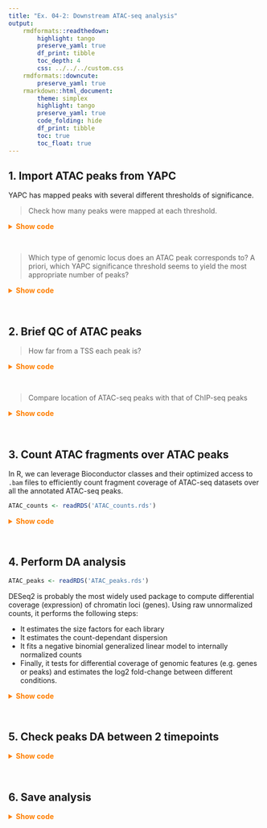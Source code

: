 ```yaml
---
title: "Ex. 04-2: Downstream ATAC-seq analysis"
output: 
    rmdformats::readthedown: 
        highlight: tango
        preserve_yaml: true
        df_print: tibble
        toc_depth: 4
        css: ../../../custom.css
    rmdformats::downcute: 
        preserve_yaml: true
    rmarkdown::html_document: 
        theme: simplex
        highlight: tango
        preserve_yaml: true
        code_folding: hide
        df_print: tibble
        toc: true
        toc_float: true
---
```


## 1. Import ATAC peaks from YAPC

YAPC has mapped peaks with several different thresholds of significance. 

> Check how many peaks were mapped at each threshold.  

<details><summary style="color: #ff7f00; font-weight: bold">Show code</summary><p>
```sh
wc -l _yapc-files/stress-response_*.bed
```
</p></details><br>

> Which type of genomic locus does an ATAC peak corresponds to? A priori, which YAPC significance threshold seems to yield the most appropriate number of peaks?  

<details><summary style="color: #ff7f00; font-weight: bold">Show code</summary><p>
```r
# Import ATAC peaks as GRanges
library(tidyverse)
ATAC_peaks <- read.table('_yapc-files/stress-response_0.05.bed') %>% 
    as_tibble() %>% 
    setNames(c('seqnames', 'start', 'end', 'yapc_scores', 'score', 'strand', 'summit', 'summit2')) %>%
    GenomicRanges::makeGRangesFromDataFrame(keep.extra.columns = TRUE)
ATAC_peaks$peakID <- paste0('peak_', 1:length(ATAC_peaks))
```
</p></details><br>

## 2. Brief QC of ATAC peaks 

> How far from a TSS each peak is?  

<details><summary style="color: #ff7f00; font-weight: bold">Show code</summary><p>
```r
# Get Yeast TSS annotations from TxDb
yeast_genes <- GenomicFeatures::genes(TxDb.Scerevisiae.UCSC.sacCer3.sgdGene::TxDb.Scerevisiae.UCSC.sacCer3.sgdGene)
GenomeInfoDb::seqlevelsStyle(yeast_genes) <- GenomeInfoDb::seqlevelsStyle(ATAC_peaks)
yeast_TSSs <- GenomicRanges::resize(yeast_genes, 1, 'start')
# Convert Ensembl gene ID to human-readable gene names, using gprofiler2
yeast_IDs <- gprofiler2::gconvert(query = yeast_TSSs$gene_id, organism = 'scerevisiae')
head(yeast_IDs)
yeast_TSSs$gene_name <- yeast_IDs$name[match(yeast_TSSs$gene_id, yeast_IDs$input)]
# Annotate closest TSS for each ATAC peak
ATAC_peaks$associated_gene <- yeast_TSSs$gene_name[nearest(ATAC_peaks, yeast_TSSs, ignore.strand = TRUE)]
# Calculate distance to the nearest TSS for each ATAC peak
dists <- IRanges::distanceToNearest(ATAC_peaks, yeast_TSSs, ignore.strand = TRUE)
summary(mcols(dists)$distance)
hist(log10(mcols(dists)$distance), breaks = 300)
```
</p></details><br>

> Compare location of ATAC-seq peaks with that of ChIP-seq peaks

<details><summary style="color: #ff7f00; font-weight: bold">Show code</summary><p>
```r
ChIP_peaks <- GenomicRanges::reduce(do.call(c, lapply(
    list.files(pattern = '.*narrowPeak$', path = '../day03/results/bwa/mergedLibrary/macs/narrowPeak', full.names = TRUE), rtracklayer::import
)))
dists <- IRanges::distanceToNearest(ATAC_peaks, ChIP_peaks)
summary(mcols(dists)$distance)
hist(log10(mcols(dists)$distance), breaks = 300)
```
</p></details><br>

## 3. Count ATAC fragments over ATAC peaks

In R, we can leverage Bioconductor classes and their optimized access to `.bam` files to efficiently count 
fragment coverage of ATAC-seq datasets over all the annotated ATAC-seq peaks. 

```r
ATAC_counts <- readRDS('ATAC_counts.rds')
```

<details><summary style="color: #ff7f00; font-weight: bold">Show code</summary><p>
```r
# Define sample sheet
sampleTable <- data.frame(
    sample = gsub('_SRR.*', '', list.files(pattern = '_noChrM_q10.bam$', path = '_bam-files/')), 
    timepoint = gsub('SacCer3_|_rep.*', '', list.files(pattern = '_noChrM_q10.bam$', path = '_bam-files/')), 
    replicate = rep(c(1, 2), 5), 
    bam = list.files(pattern = '_noChrM_q10.bam$', path = '_bam-files/', full.names = TRUE)
)
# Import fragment counts over peaks 
ATAC_counts <- GenomicAlignments::summarizeOverlaps(, 
    features = ATAC_peaks, 
    reads = Rsamtools::BamFileList(sampleTable$bam), 
    ignore.strand = TRUE, 
    singleEnd = FALSE
)
```
```r
ATAC_counts
```
</p></details><br>

## 4. Perform DA analysis

```r
ATAC_peaks <- readRDS('ATAC_peaks.rds')
```

DESeq2 is probably the most widely used package to compute differential coverage (expression) of chromatin loci 
(genes). Using raw unnormalized counts, it performs the following steps: 

* It estimates the size factors for each library 
* It estimates the count-dependant dispersion 
* It fits a negative binomial generalized linear model to internally normalized counts
* Finally, it tests for differential coverage of genomic features (e.g. genes or peaks) and estimates the log2 fold-change between different conditions. 

<details><summary style="color: #ff7f00; font-weight: bold">Show code</summary><p>
```r
library(DESeq2)
# Perform DE analysis
colData(ATAC_counts) <- DataFrame(sampleTable)
dds <- DESeqDataSet(ATAC_counts, design = ~ timepoint) 
dds <- DESeq(dds)
# Prepare contrasts for timepoint pairwise comparison
timepoints <- c('00', '15', '30', '45', '60')
contrasts <- apply(combn(5, 2), 2, function(idx) {
    c('timepoint', timepoints[idx[2]], timepoints[idx[1]])
})
colnames(contrasts) <- apply(contrasts, 2, function(col) paste0(col[2], '_v_', col[3]))
contrasts
# Extract differential accessibility results
out.l2fc <- data.frame(matrix(nrow = nrow(dds), ncol = ncol(contrasts)))
colnames(out.l2fc) <- paste0('L2FC_', colnames(contrasts))
out.padj <- data.frame(matrix(nrow = nrow(dds), ncol = ncol(contrasts)))
colnames(out.padj) <- paste0('padj_', colnames(contrasts))
for (i in 1:ncol(contrasts)) {
    ddr <- results(dds, contrast = contrasts[,i])
    metadata(ddr)$alpha <- 0.01
    out <- as.data.frame(ddr)
    out.l2fc[,i] <- out[, 'log2FoldChange']
    out.padj[,i] <- out[, 'padj']
}
# Get regularized log-normalized accessibility counts
rlog <- assay(rlog(dds, blind = FALSE))
colnames(rlog) <- paste0(sampleTable$timepoint, "_rep", sampleTable$replicate)
rlog <- matrix(unlist(lapply( 
    unique(sampleTable$timepoint), 
    function(x) { 
        x <- rowMeans(matrix(rlog[,grep(x, colnames(rlog))], nrow = nrow(rlog))) 
    }
)), nrow = nrow(rlog))
rownames(rlog) <- paste0('peak_', 1:nrow(rlog))
colnames(rlog) <- paste0('rlog_', unique(sampleTable$timepoint))
# Compile and save results
results <- cbind(rlog, out.l2fc, out.padj)
mcols(ATAC_peaks) <- cbind(mcols(ATAC_peaks), results)
```
```r
ATAC_peaks
```
</p></details><br>

## 5. Check peaks DA between 2 timepoints

<details><summary style="color: #ff7f00; font-weight: bold">Show code</summary><p>
```r
# Get peaks whose accessibility increases between 0 and 15 min
g <- ATAC_peaks[which(ATAC_peaks$L2FC_15_v_00 > log2(1.5) & ATAC_peaks$padj_15_v_00 < 0.01)]
g
# Get peaks whose accessibility increases between 0 and 60 min
g <- ATAC_peaks[which(ATAC_peaks$L2FC_60_v_00 > log2(1.5) & ATAC_peaks$padj_60_v_00 < 0.01)]
g
```
</p></details><br>

## 6. Save analysis

<details><summary style="color: #ff7f00; font-weight: bold">Show code</summary><p>
```r
# Export as RDS
saveRDS(ATAC_peaks, 'ATAC_peaks.rds')
# Export as GFF
attrs <- paste0(
    "ID=", ATAC_peaks$peakID,
    ";associated-gene=", ATAC_peaks$associated_gene, 
    ";rlog_00=", ATAC_peaks$rlog_00,
    ";rlog_15=", ATAC_peaks$rlog_15,
    ";rlog_30=", ATAC_peaks$rlog_30,
    ";rlog_45=", ATAC_peaks$rlog_45,
    ";rlog_60=", ATAC_peaks$rlog_60
)
GFF <- data.frame(
    seqname = as.character(seqnames(ATAC_peaks)),
    source = 'ATACseq_osmotic-stress-response', 
    feature = 'peak', 
    start = as.character(start(ATAC_peaks) + 1),
    end = as.character(end(ATAC_peaks)),
    score = '.', 
    strand = '*', 
    frame = '.',
    attribute = attrs
)
writeLines("##gffTags=on\n##displayName=Name\n##gff-version 3", 'ATAC_peaks.gff')
write.table(GFF, file = 'ATAC_peaks.gff', row.names = FALSE, col.names = FALSE, quote = FALSE, sep = "\t", append = TRUE)
```
</p></details><br>
